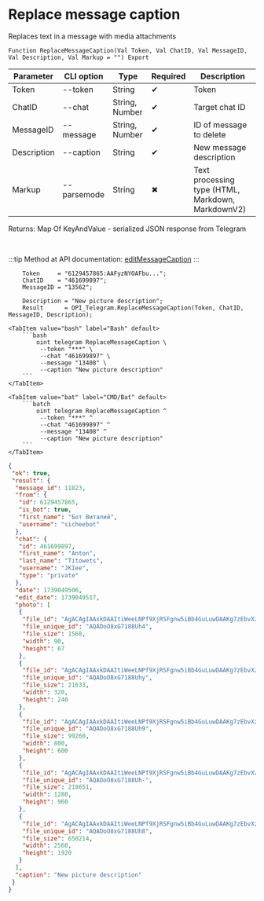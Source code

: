 ﻿---
sidebar_position: 15
description: Replace message caption and other functions to work with Telegram in the Open Integration Package, a free open-source integration library for 1C:Enterprise 8, OneScript and CLI
keywords: [1C, 1С, 1С:Enterprise, 1С:Enterprise 8.3, API, Integration, Services, Exchange, OneScript, CLI, Telegram]
---


# Replace message caption
 Replaces text in a message with media attachments



`Function ReplaceMessageCaption(Val Token, Val ChatID, Val MessageID, Val Description, Val Markup = "") Export`

  | Parameter | CLI option | Type | Required | Description |
  |-|-|-|-|-|
  | Token | --token | String | &#x2714; | Token |
  | ChatID | --chat | String, Number | &#x2714; | Target chat ID |
  | MessageID | --message | String, Number | &#x2714; | ID of message to delete |
  | Description | --caption | String | &#x2714; | New message description |
  | Markup | --parsemode | String | &#x2716; | Text processing type (HTML, Markdown, MarkdownV2) |

  
  Returns:  Map Of KeyAndValue - serialized JSON response from Telegram

<br/>

:::tip
Method at API documentation: [editMessageCaption](https://core.telegram.org/bots/api#editmessagecaption)
:::
<br/>



```bsl title="1C:Enterprise/OneScript code example"
    Token     = "6129457865:AAFyzNYOAFbu...";
    ChatID    = "461699897";
    MessageID = "13562";

    Description = "New picture description";
    Result      = OPI_Telegram.ReplaceMessageCaption(Token, ChatID, MessageID, Description);
```
 

 <Tabs>
  
    <TabItem value="bash" label="Bash" default>
        ```bash
            oint telegram ReplaceMessageCaption \
             --token "***" \
             --chat "461699897" \
             --message "13408" \
             --caption "New picture description"
        ```
    </TabItem>
  
    <TabItem value="bat" label="CMD/Bat" default>
        ```batch
            oint telegram ReplaceMessageCaption ^
             --token "***" ^
             --chat "461699897" ^
             --message "13408" ^
             --caption "New picture description"
        ```
    </TabItem>
</Tabs>


```json title="Result"
{
 "ok": true,
 "result": {
  "message_id": 11823,
  "from": {
   "id": 6129457865,
   "is_bot": true,
   "first_name": "Бот Виталий",
   "username": "sicheebot"
  },
  "chat": {
   "id": 461699897,
   "first_name": "Anton",
   "last_name": "Titowets",
   "username": "JKIee",
   "type": "private"
  },
  "date": 1739049506,
  "edit_date": 1739049517,
  "photo": [
   {
    "file_id": "AgACAgIAAxkDAAItiWeeLNPf9XjRSFgnw5iBb4GuLuwDAAKg7zEbvXzxSOXkQ0kQGEmtAQADAgADcwADNgQ",
    "file_unique_id": "AQADoO8xG7188Uh4",
    "file_size": 1568,
    "width": 90,
    "height": 67
   },
   {
    "file_id": "AgACAgIAAxkDAAItiWeeLNPf9XjRSFgnw5iBb4GuLuwDAAKg7zEbvXzxSOXkQ0kQGEmtAQADAgADbQADNgQ",
    "file_unique_id": "AQADoO8xG7188Uhy",
    "file_size": 21633,
    "width": 320,
    "height": 240
   },
   {
    "file_id": "AgACAgIAAxkDAAItiWeeLNPf9XjRSFgnw5iBb4GuLuwDAAKg7zEbvXzxSOXkQ0kQGEmtAQADAgADeAADNgQ",
    "file_unique_id": "AQADoO8xG7188Uh9",
    "file_size": 99260,
    "width": 800,
    "height": 600
   },
   {
    "file_id": "AgACAgIAAxkDAAItiWeeLNPf9XjRSFgnw5iBb4GuLuwDAAKg7zEbvXzxSOXkQ0kQGEmtAQADAgADeQADNgQ",
    "file_unique_id": "AQADoO8xG7188Uh-",
    "file_size": 218651,
    "width": 1280,
    "height": 960
   },
   {
    "file_id": "AgACAgIAAxkDAAItiWeeLNPf9XjRSFgnw5iBb4GuLuwDAAKg7zEbvXzxSOXkQ0kQGEmtAQADAgADdwADNgQ",
    "file_unique_id": "AQADoO8xG7188Uh8",
    "file_size": 650214,
    "width": 2560,
    "height": 1920
   }
  ],
  "caption": "New picture description"
 }
}
```
